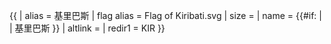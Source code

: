 {{ {{{1<noinclude>|country showdata</noinclude>}}}
| alias = 基里巴斯
| flag alias = Flag of Kiribati.svg
| size = {{{size|}}}
| name = {{#if: {{{name|}}} | {{{name|}}} | 基里巴斯 }}
| altlink = {{{altlink|}}}
<noinclude>
| redir1 = KIR
</noinclude>
}}